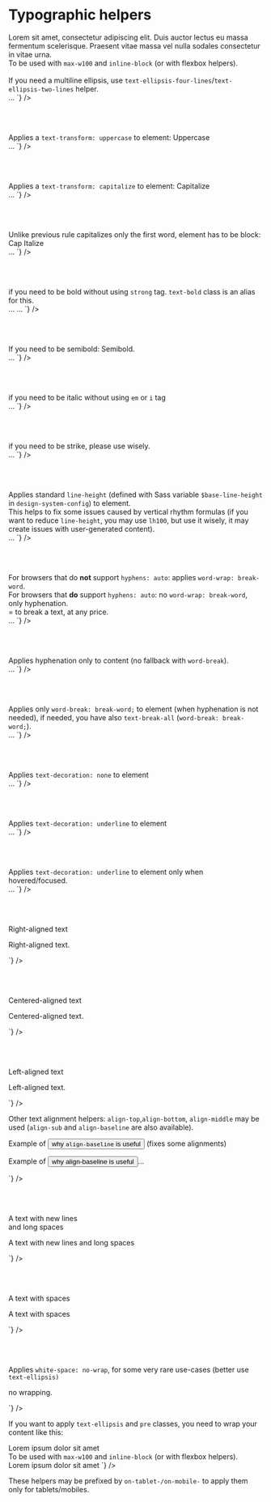
<Meta title="CSS / Front-End helpers / Typographic" />

# Typographic helpers

<div class="flex flex-justify-space-between mb2 on-mobile-flex-column">
  <div class="w49 flex-align-self-center">
    <span class="text-ellipsis inline-block max-w100p">Lorem sit amet, consectetur adipiscing elit. Duis auctor lectus eu massa fermentum scelerisque. Praesent vitae massa vel nulla sodales consectetur in vitae urna.</span><br />
    To be used with <code>max-w100</code> and <code>inline-block</code> (or with flexbox helpers).<br /><br />
    If you need a multiline ellipsis, use <code>text-ellipsis-four-lines</code>/<code>text-ellipsis-two-lines</code> helper.
  </div>
  <div class="w49">
<Source
  language='html'
  dark
  format
  code={`
<span className="text-ellipsis">…</span>
`}
/>
  </div>
</div>

<br /><br />

<div class="flex flex-justify-space-between mb2 on-mobile-flex-column">
  <div class="w49 flex-align-self-center">
      Applies a <code>text-transform: uppercase</code> to element: <span class="text-uppercase">Uppercase</span>
  </div>
  <div class="w49">
<Source
  language='html'
  dark
  format
  code={`
<span className="text-uppercase">…</span>
`}
/>
  </div>
</div>

<br /><br />

<div class="flex flex-justify-space-between mb2 on-mobile-flex-column">
  <div class="w49 flex-align-self-center">
      Applies a <code>text-transform: capitalize</code> to element: <span class="text-capitalize">Capitalize</span>
  </div>
  <div class="w49">
<Source
  language='html'
  dark
  format
  code={`
<span className="text-capitalize">…</span>
`}
/>
  </div>
</div>

<br /><br />

<div class="flex flex-justify-space-between mb2 on-mobile-flex-column">
  <div class="w49 flex-align-self-center">
      Unlike previous rule capitalizes only the first word, element has to be block: <div class="text-capitalize-block">Cap Italize</div>
  </div>
  <div class="w49">
<Source
  language='html'
  dark
  format
  code={`
<span className="text-capitalize-sentence">…</span>
`}
/>
  </div>
</div>

<br /><br />

<div class="flex flex-justify-space-between mb2 on-mobile-flex-column">
  <div class="w49 flex-align-self-center">
      <span class="text-strong">if you need to be bold</span> without using <code>strong</code> tag. <code>text-bold</code> class is an alias for this.
  </div>
  <div class="w49">
<Source
  language='html'
  dark
  format
  code={`
<span className="text-strong">…</span>
<span className="text-bold">…</span>
`}
/>
  </div>
</div>

<br /><br />

<div class="flex flex-justify-space-between mb2 on-mobile-flex-column">
  <div class="w49 flex-align-self-center">
      If you need to be semibold: <span class="text-semibold">Semibold</span>.
  </div>
  <div class="w49">
<Source
  language='html'
  dark
  format
  code={`
<span className="text-semibold">…</span>
`}
/>

  </div>
</div>

<br /><br />

<div class="flex flex-justify-space-between mb2 on-mobile-flex-column">
  <div class="w49 flex-align-self-center">
      <span class="text-italic">if you need to be italic</span> without using <code>em</code> or <code>i</code> tag
  </div>
  <div class="w49">
<Source
  language='html'
  dark
  format
  code={`
<span className="text-italic">…</span>
`}
/>
  </div>
</div>

<br /><br />

<div class="flex flex-justify-space-between mb2 on-mobile-flex-column">
	<div class="w49 flex-align-self-center">
		<span class="text-strike">if you need to be strike</span>, please use wisely.
	</div>
  <div class="w49">
<Source
  language='html'
  dark
  format
  code={`
<span className="text-strike">…</span>
`}
/>
	</div>
</div>

<br /><br />

<div class="flex flex-justify-space-between mb2 on-mobile-flex-column">
  <div class="w49 flex-align-self-center">
      Applies standard <code>line-height</code> (defined with Sass variable <code>$base-line-height</code> in <code>design-system-config</code>) to element.<br />
      This helps to fix some issues caused by vertical rhythm formulas (if you want to reduce <code>line-height</code>, you may use <code>lh100</code>, but use it wisely, it may create issues with user-generated content).
  </div>
  <div class="w49">
<Source
  language='html'
  dark
  format
  code={`
<span className="lh-rg">…</span>
`}
/>
  </div>
</div>

<br /><br />

<div class="flex flex-justify-space-between mb2 on-mobile-flex-column">
  <div class="w49 flex-align-self-center">
	  For browsers that do <strong>not</strong> support <code>hyphens: auto</code>: applies <code>word-wrap: break-word</code>.<br />
	  For browsers that <strong>do</strong> support <code>hyphens: auto</code>: no <code>word-wrap: break-word</code>, only hyphenation.<br />
	  = to break a text, at any price.
  </div>
  <div class="w49">
<Source
  language='html'
  dark
  format
  code={`
<span className="text-cut">…</span>
`}
/>
  </div>
</div>

<br /><br />

<div class="flex flex-justify-space-between mb2 on-mobile-flex-column">
  <div class="w49 flex-align-self-center">
      Applies hyphenation only to content (no fallback with <code>word-break</code>).
  </div>
  <div class="w49">
<Source
  language='html'
  dark
  format
  code={`
<span className="text-hyphens">…</span>
`}
/>
  </div>
</div>

<br /><br />

<div class="flex flex-justify-space-between mb2 on-mobile-flex-column">
  <div class="w49 flex-align-self-center">
      Applies only <code>word-break: break-word;</code> to element (when hyphenation is not needed), if needed, you have also <code>text-break-all</code> (<code>word-break: break-word;</code>).
  </div>
  <div class="w49">
<Source
  language='html'
  dark
  format
  code={`
<span className="text-break">…</span>
`}
/>
  </div>
</div>

<br /><br />

<div class="flex flex-justify-space-between mb2 on-mobile-flex-column">
  <div class="w49 flex-align-self-center">
      Applies <code>text-decoration: none</code> to element
  </div>
  <div class="w49">
<Source
  language='html'
  dark
  format
  code={`
<span className="text-no-decoration">…</span>
`}
/>
  </div>
</div>

<br /><br />

<div class="flex flex-justify-space-between mb2 on-mobile-flex-column">
  <div class="w49 flex-align-self-center">
      Applies <code>text-decoration: underline</code> to element
  </div>
  <div class="w49">
<Source
  language='html'
  dark
  format
  code={`
<span className="text-underline">…</span>
`}
/>
  </div>
</div>

<br /><br />

<div class="flex flex-justify-space-between mb2 on-mobile-flex-column">
  <div class="w49 flex-align-self-center">
      Applies <code>text-decoration: underline</code> to element only when hovered/focused.
  </div>
  <div class="w49">
<Source
  language='html'
  dark
  format
  code={`
<span className="text-underline-on-hover">…</span>
`}
/>
  </div>
</div>

<br /><br />

<div class="flex flex-justify-space-between mb2 on-mobile-flex-column">
  <div class="w49 flex-align-self-center">
    <p class="text-right">Right-aligned text</p>
  </div>
  <div class="w49">
<Source
  language='html'
  dark
  format
  code={`
<p className="text-right">Right-aligned text.</p>
`}
/>
  </div>
</div>

<br /><br />

<div class="flex flex-justify-space-between mb2 on-mobile-flex-column">
  <div class="w49 flex-align-self-center">
    <p class="text-center">Centered-aligned text</p>
  </div>
  <div class="w49">
<Source
  language='html'
  dark
  format
  code={`
<p className="text-center">Centered-aligned text.</p>
`}
/>
  </div>
</div>

<br /><br />

<div class="flex flex-justify-space-between mb2 on-mobile-flex-column">
  <div class="w49 flex-align-self-center">
    <p class="text-left">Left-aligned text</p>
  </div>
  <div class="w49">
<Source
  language='html'
  dark
  format
  code={`
<p className="text-left">Left-aligned text.</p>
`}
/>
  </div>
</div>

Other text alignment helpers: <code>align-top</code>,<code>align-bottom</code>, <code>align-middle</code> may be used (<code>align-sub</code> and <code>align-baseline</code> are also available).

<div class="flex flex-justify-space-between mb2 on-mobile-flex-column">
  <div class="w49 flex-align-self-center">
    <p class="text-left">Example of <button type="button" class="link align-baseline">why <code>align-baseline</code> is useful</button> (fixes some alignments)</p>
  </div>
  <div class="w49">
<Source
  language='html'
  dark
  format
  code={`
<p>Example of
  <button className="link align-baseline">
  why align-baseline is useful
  </button>…</p>
`}
/>
  </div>
</div>

<br /><br />

<div class="flex flex-justify-space-between mb2 on-mobile-flex-column">
	<div class="w49 flex-align-self-center">
	  <p class="text-pre-wrap">A text with
new lines<br />
and long      spaces</p>
	</div>
  <div class="w49">
<Source
  language='html'
  dark
  format
  code={`
<p className="text-pre-wrap">A text with new lines
and long      spaces</p>
`}
/>
	</div>
</div>

<br /><br />

<div class="flex flex-justify-space-between mb2 on-mobile-flex-column">
	<div class="w49 flex-align-self-center">
	  <p class="text-pre">A text with  spaces</p>
	</div>
  <div class="w49">
<Source
  language='html'
  dark
  format
  code={`
<p className="text-pre">A text with  spaces</p>
`}
/>
	</div>
</div>

<br /><br />

<div class="flex flex-justify-space-between mb2 on-mobile-flex-column">
  <div class="w49 flex-align-self-center">
    <p class="text-left">Applies <code>white-space: no-wrap</code>, for some very rare use-cases (better use <code>text-ellipsis)</code></p>
  </div>
  <div class="w49">
<Source
  language='html'
  dark
  format
  code={`
<p className="text-no-wrap">no wrapping.</p>
`}
/>
  </div>
</div>

If you want to apply <code>text-ellipsis</code> and <code>pre</code> classes, you need to wrap your content like this:

<div class="flex flex-justify-space-between mb2 on-mobile-flex-column">
  <div class="w49 flex-align-self-center">
    <span class="text-ellipsis inline-block max-w100p"><span class="text-pre">Lorem    ipsum dolor sit amet</span></span><br />
    To be used with <code>max-w100</code> and <code>inline-block</code> (or with flexbox helpers).
  </div>
  <div class="w49">
<Source
  language='html'
  dark
  format
  code={`
<span className="text-ellipsis">
  <span className="text-pre">
  Lorem    ipsum dolor sit amet
  </span>
  </span>
`}
/>

  </div>
</div>

These helpers may be prefixed by <code>on-tablet-/on-mobile-</code> to apply them only for tablets/mobiles.

